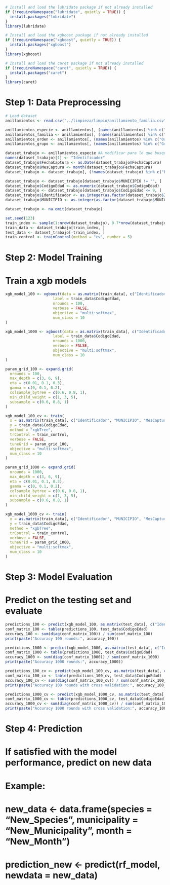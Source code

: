 ```r
# Install and load the lubridate package if not already installed
if (!requireNamespace("lubridate", quietly = TRUE)) {
  install.packages("lubridate")
}
library(lubridate)

# Install and load the xgboost package if not already installed
if (!requireNamespace("xgboost", quietly = TRUE)) {
  install.packages("xgboost")
}
library(xgboost)

# Install and load the caret package if not already installed
if (!requireNamespace("caret", quietly = TRUE)) {
  install.packages("caret")
}
library(caret)
```

# Step 1: Data Preprocessing

```r
# Load dataset
anillamientos <- read.csv("../limpieza/limpio/anillamiento_familia.csv")
```

```r
anillamientos_especie <- anillamientos[, (names(anillamientos) %in% c("NombreEspecie", "FechaCaptura", "CodigoEdad", "MUNICIPIO"))]
anillamientos_familia <- anillamientos[, (names(anillamientos) %in% c("Familia", "FechaCaptura", "CodigoEdad", "MUNICIPIO"))]
anillamientos_orden <- anillamientos[, (names(anillamientos) %in% c("Orden", "FechaCaptura", "CodigoEdad", "MUNICIPIO"))]
anillamientos_grupo <- anillamientos[, (names(anillamientos) %in% c("Grupo", "FechaCaptura", "CodigoEdad", "MUNICIPIO"))]
```

```r
dataset_trabajo <- anillamientos_especie #A modificar para lo que busquemos
names(dataset_trabajo)[1] <- "Identificador"
dataset_trabajo$FechaCaptura <- as.Date(dataset_trabajo$FechaCaptura)
dataset_trabajo$MesCaptura <- month(dataset_trabajo$FechaCaptura)
dataset_trabajo <- dataset_trabajo[, (!names(dataset_trabajo) %in% c("FechaCaptura"))]
```

```r
dataset_trabajo <- dataset_trabajo[dataset_trabajo$MUNICIPIO != "", ]
dataset_trabajo$CodigoEdad <- as.numeric(dataset_trabajo$CodigoEdad)
dataset_trabajo <- dataset_trabajo[dataset_trabajo$CodigoEdad <= 9, ]
dataset_trabajo$Identificador <- as.integer(as.factor(dataset_trabajo$Identificador))
dataset_trabajo$MUNICIPIO <- as.integer(as.factor(dataset_trabajo$MUNICIPIO))
```

```r
dataset_trabajo <- na.omit(dataset_trabajo)
```


```r
set.seed(123)
train_index <- sample(1:nrow(dataset_trabajo), 0.7*nrow(dataset_trabajo))
train_data <- dataset_trabajo[train_index, ]
test_data <- dataset_trabajo[-train_index, ]
train_control <- trainControl(method = "cv", number = 5)
```

# Step 2: Model Training

# Train a xgb models

```r
xgb_model_100 <- xgboost(data = as.matrix(train_data[, c("Identificador", "MUNICIPIO", "MesCaptura")]),
                     label = train_data$CodigoEdad,
                     nrounds = 100,
                     verbose = FALSE,
                     objective = "multi:softmax",
                     num_class = 10
)
```

```r
xgb_model_1000 <- xgboost(data = as.matrix(train_data[, c("Identificador", "MUNICIPIO", "MesCaptura")]),
                     label = train_data$CodigoEdad,
                     nrounds = 1000,
                     verbose = FALSE,
                     objective = "multi:softmax",
                     num_class = 10
)
```

```r
param_grid_100 <- expand.grid(
  nrounds = 100,
  max_depth = c(3, 6, 9),
  eta = c(0.01, 0.1, 0.3),
  gamma = c(0, 0.1, 0.2),
  colsample_bytree = c(0.6, 0.8, 1),
  min_child_weight = c(1, 3, 5),
  subsample = c(0.6, 0.8, 1)
)

xgb_model_100_cv <- train(
  x = as.matrix(train_data[, c("Identificador", "MUNICIPIO", "MesCaptura")]),
  y = train_data$CodigoEdad,
  method = "xgbTree",
  trControl = train_control,
  verbose = FALSE,
  tuneGrid = param_grid_100,
  objective = "multi:softmax",
  num_class = 10
)
```

```r
param_grid_1000 <- expand.grid(
  nrounds = 1000,
  max_depth = c(3, 6, 9),
  eta = c(0.01, 0.1, 0.3),
  gamma = c(0, 0.1, 0.2),
  colsample_bytree = c(0.6, 0.8, 1),
  min_child_weight = c(1, 3, 5),
  subsample = c(0.6, 0.8, 1)
)

xgb_model_1000_cv <- train(
  x = as.matrix(train_data[, c("Identificador", "MUNICIPIO", "MesCaptura")]),
  y = train_data$CodigoEdad,
  method = "xgbTree",
  trControl = train_control,
  verbose = FALSE,
  tuneGrid = param_grid_1000,
  objective = "multi:softmax",
  num_class = 10
)
```

# Step 3: Model Evaluation

# Predict on the testing set and evaluate
```r
predictions_100 <- predict(xgb_model_100, as.matrix(test_data[, c("Identificador", "MUNICIPIO", "MesCaptura")]))
conf_matrix_100 <- table(predictions_100, test_data$CodigoEdad)
accuracy_100 <- sum(diag(conf_matrix_100)) / sum(conf_matrix_100)
print(paste("Accuracy 100 rounds:", accuracy_100))
```

```r
predictions_1000 <- predict(xgb_model_1000, as.matrix(test_data[, c("Identificador", "MUNICIPIO", "MesCaptura")]))
conf_matrix_1000 <- table(predictions_1000, test_data$CodigoEdad)
accuracy_1000 <- sum(diag(conf_matrix_1000)) / sum(conf_matrix_1000)
print(paste("Accuracy 1000 rounds:", accuracy_1000))
```

```r
predictions_100_cv <- predict(xgb_model_100_cv, as.matrix(test_data[, c("Identificador", "MUNICIPIO", "MesCaptura")]))
conf_matrix_100_cv <- table(predictions_100_cv, test_data$CodigoEdad)
accuracy_100_cv <- sum(diag(conf_matrix_100_cv)) / sum(conf_matrix_100_cv)
print(paste("Accuracy 100 rounds with cross validation:", accuracy_100_cv))
```

```r
predictions_1000_cv <- predict(xgb_model_1000_cv, as.matrix(test_data[, c("Identificador", "MUNICIPIO", "MesCaptura")]))
conf_matrix_1000_cv <- table(predictions_1000_cv, test_data$CodigoEdad)
accuracy_1000_cv <- sum(diag(conf_matrix_1000_cv)) / sum(conf_matrix_1000_cv)
print(paste("Accuracy 1000 rounds with cross validation:", accuracy_1000_cv))
```

# Step 4: Prediction

# If satisfied with the model performance, predict on new data
# Example:
# new_data <- data.frame(species = "New_Species", municipality = "New_Municipality", month = "New_Month")
# prediction_new <- predict(rf_model, newdata = new_data)
